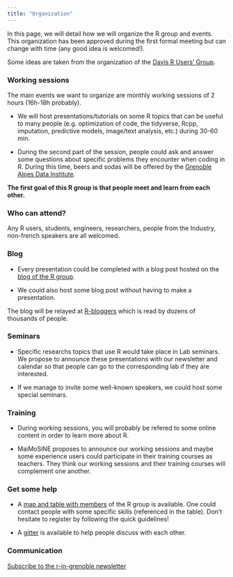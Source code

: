 ```yaml
---
title: "Organization"
---
```


In this page, we will detail how we will organize the R group and events. This organization has been approved during the first formal meeting but can change with time (any good idea is welcomed!).

Some ideas are taken from the organization of the [Davis R Users' Group](https://d-rug.github.io/).

### Working sessions

The main events we want to organize are monthly working sessions of 2 hours (16h-18h probably). 

- We will host presentations/tutorials on some R topics that can be useful to many people (e.g. optimization of code, the tidyverse, Rcpp, imputation, predictive models, image/text analysis, etc.) during 30-60 min.

- During the second part of the session, people could ask and answer some questions about specific problems they encounter when coding in R. During this time, beers and sodas will be offered by the [Grenoble Alpes Data Institute](https://data-institute.univ-grenoble-alpes.fr/).

**The first goal of this R group is that people meet and learn from each other.**

### Who can attend?

Any R users, students, engineers, researchers, people from the Industry, non-french speakers are all welcomed.

### Blog

- Every presentation could be completed with a blog post hosted on the [blog of the R group](blog/).

- We could also host some blog post without having to make a presentation.

The blog will be relayed at [R-bloggers](https://www.r-bloggers.com/) which is read by dozens of thousands of people.

### Seminars

- Specific researchs topics that use R would take place in Lab seminars. We propose to announce these presentations with our newsletter and calendar so that people can go to the corresponding lab if they are interested.

- If we manage to invite some well-known speakers, we could host some special seminars.

### Training

- During working sessions, you will probably be refered to some online content in order to learn more about R.

- MaiMoSiNE proposes to announce our working sessions and maybe some experience users could participate in their training courses as teachers. They think our working sessions and their training courses will complement one another.

### Get some help

- A [map and table with members](members.html) of the R group is available. One could contact people with some specific skills (referenced in the table). Don't hesitate to register by following the quick guidelines!

- A [gitter](https://gitter.im/R-in-Grenoble) is available to help people discuss with each other.

### Communication

[Subscribe  to the r-in-grenoble newsletter](https://listes.univ-grenoble-alpes.fr/sympa/subscribe/r-in-grenoble?previous_action=info)

